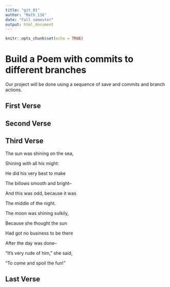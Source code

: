 ---
title: "git_01"
author: "Math_116"
date: "Fall semester"
output: html_document
---

```{r setup, include=FALSE}
knitr::opts_chunk$set(echo = TRUE)
```
# Build a Poem with commits to different branches
Our project will be done using a sequence of save and commits and branch actions.
<!-- Do not modify or change any text in "!--" bracketed areas such as this --- these are instructions to
you, if you change any of this the git program will notice it and compromise your git merging strategy !-->

## First Verse 
<!--Put the first five lines of a poem by Lewis Carrol in this section!-->

## Second Verse
<!--Put the first five lines of a poem by Robert Frost here!-->

## Third Verse
<!--Put the first two verses of The Walrus and the Carpenter here!-->
The sun was shining on the sea,

 Shining with all his might:
 
 He did his very best to make
 
 The billows smooth and bright--
 
 And this was odd, because it was
 
 The middle of the night.


 The moon was shining sulkily,
 
 Because she thought the sun
 
 Had got no business to be there
 
 After the day was done--
 
 "It's very rude of him," she said,
 
 "To come and spoil the fun!"


## Last Verse
<!--Put a short poem of your choice 8-20 lines,here!-->
